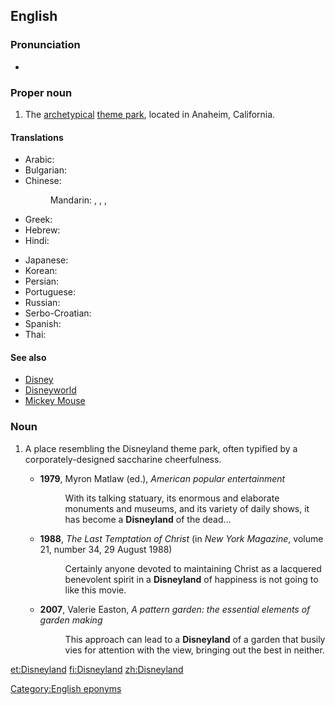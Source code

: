 ==English==
{{wikipedia}}

===Pronunciation===
* {{IPA|/ˈdɪzniːˌlænd/}}

===Proper noun===
{{en-proper noun}}

# The [[archetypical]] [[theme park]], located in Anaheim, California.

====Translations====
{{trans-top|Disneyland, theme park}}
* Arabic: {{t-|ar|ديزني لاند|m|tr=diizni laand}}
* Bulgarian: {{t-|bg|Дисниленд|m|tr=Disnilend}}
* Chinese:
*: Mandarin: {{t-|cmn|迪斯尼樂園|sc=Hani}},  {{t-|cmn|迪斯尼乐园|tr=Dísīní lèyuán|sc=Hani}},  {{t-|cmn|迪士尼樂園|sc=Hani}},  {{t-|cmn|迪士尼乐园|tr=Díshìní lèyuán|sc=Hani}}
* Greek: {{t-|el|Ντίσνεϋλαντ|sc=polytonic}}
* Hebrew: {{t-|he|דיסנילנד}}
* Hindi: {{t-|hi|डिज़्नीलैंड|tr=ḍiznīlaiṇḍ}}
{{trans-mid}}
* Japanese: {{t-|ja|ディズニーランド|tr=Dizunīrando}}
* Korean: {{t-|ko|디즈니랜드|tr=Dijeunirandeu|sc=Hang}}
* Persian: {{t-|fa|دیزنی‌لند}}
* Portuguese: {{t-|pt|Disneylândia}}
* Russian: {{t-|ru|Диснейленд|m|tr=Disnejlénd}}
* Serbo-Croatian: {{t|sh|Дизниленд|m|sc=Cyrl}}
* Spanish: {{t-|es|Disneylandia}}
* Thai: {{t-|th|ดิสนีย์แลนด์|tr=dít-nee-laen}}
{{trans-bottom}}

====See also====
* [[Disney]]
* [[Disneyworld]]
* [[Mickey Mouse]]

===Noun===
{{en-noun}}

# {{informal|often|derogatory}} A place resembling the Disneyland theme park, often typified by a corporately-designed saccharine cheerfulness.
#* '''1979''', Myron Matlaw (ed.), ''American popular entertainment''
#*: With its talking statuary, its enormous and elaborate monuments and museums, and its variety of daily shows, it has become a '''Disneyland''' of the dead...
#* '''1988''', ''The Last Temptation of Christ‎'' (in ''New York Magazine'', volume 21, number 34, 29 August 1988)
#*: Certainly anyone devoted to maintaining Christ as a lacquered benevolent spirit in a '''Disneyland''' of happiness is not going to like this movie.
#* '''2007''', Valerie Easton, ''A pattern garden: the essential elements of garden making''
#*: This approach can lead to a '''Disneyland''' of a garden that busily vies for attention with the view, bringing out the best in neither.

[[Category:English eponyms]]

[[et:Disneyland]]
[[fi:Disneyland]]
[[zh:Disneyland]]